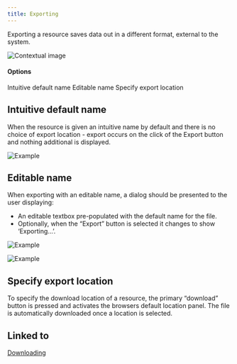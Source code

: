 ```yaml
---
title: Exporting
---
```


<PageDescription>

  Exporting a resource saves data out in a different format, external to the system.
  
</PageDescription>

<Row>
  <Column colLg={8}>

![Contextual image](images/0.png)

  </Column>
</Row>

#### Options

<AnchorLinks>
  <AnchorLink>Intuitive default name</AnchorLink>
  <AnchorLink>Editable name</AnchorLink>
  <AnchorLink>Specify export location</AnchorLink>
</AnchorLinks>

## Intuitive default name

When the resource is given an intuitive name by default and there is no choice
of export location - export occurs on the click of the Export button and
nothing additional is displayed.

<Row>
 <Column colLg={8}>

![Example](images/1.png)

 </Column>
</Row>

## Editable name

When exporting with an editable name, a dialog should be presented to the user displaying:
- An editable textbox pre-populated with the default name for the file.
- Optionally, when the “Export” button is selected it changes to show ‘Exporting…’.

<Row>
 <Column colLg={8}>

![Example](images/2.png)

 </Column>
</Row>
<Row>
 <Column colLg={8}>

![Example](images/3.png)

 </Column>
</Row>

## Specify export location

To specify the download location of a resource, the primary “download” button
is pressed and activates the browsers default location panel. The file is
automatically downloaded once a location is selected.

## Linked to

[Downloading](downloading)
